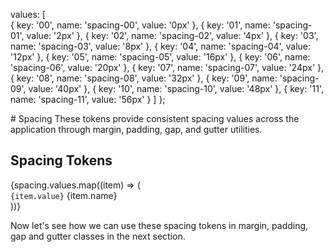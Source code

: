 
<Meta title="Tokens/Spacing/Base Classes" name="_6Spacing"/>

  values: [  
    { key: '00', name: 'spacing-00', value: '0px' },
    { key: '01', name: 'spacing-01', value: '2px' },
    { key: '02', name: 'spacing-02', value: '4px' },
    { key: '03', name: 'spacing-03', value: '8px' },
    { key: '04', name: 'spacing-04', value: '12px' },
    { key: '05', name: 'spacing-05', value: '16px' },
    { key: '06', name: 'spacing-06', value: '20px' },
    { key: '07', name: 'spacing-07', value: '24px' },
    { key: '08', name: 'spacing-08', value: '32px' },
    { key: '09', name: 'spacing-09', value: '40px' },
    { key: '10', name: 'spacing-10', value: '48px' },
    { key: '11', name: 'spacing-11', value: '56px' }
  ]
};

<div className="sb-container">
  <div className="sb-section-title">
    # Spacing
    These tokens provide consistent spacing values across the application through margin, padding, gap, and gutter utilities.
  </div>

  <div className="sb-section">
    <h2>Spacing Tokens</h2>
    <div className="sb-spacing-scale">
        {spacing.values.map((item) => (
        <div className="sb-scale-item" key={item.key}>
            <div className="sb-scale-visual">
            <div 
                className="sb-scale-box"
                style={{ 
                width: item.value,
                height: item.value,
                backgroundColor: '#E5E7EB'
                }}
            />
            </div>
            <div className="sb-scale-info">
            <code>{item.value}</code>
            <span>{item.name}</span>
            </div>
        </div>
        ))}
    </div>
    <p> Now let's see how we can use these spacing tokens in margin, padding, gap and gutter classes in the next section.</p>

  </div>
</div>

<style>
  {`
    .sb-container {
      margin-bottom: 48px;
    }

    .sb-section-title {
      margin-bottom: 32px;
    }

    .sb-spacing-scale {
      display: grid;
      grid-template-columns: repeat(auto-fill, minmax(200px, 1fr));
      gap: 24px;
      margin-bottom: 48px;
    }

    .sb-scale-item {
      display: flex;
      align-items: center;
      gap: 16px;
    }

    .sb-scale-visual {
      width: 56px;
      height: 56px;
      display: flex;
      align-items: center;
      justify-content: center;
    }

    .sb-scale-box {
      min-width: 2px;
      min-height: 2px;
    }

    .sb-scale-info {
      display: flex;
      flex-direction: column;
      gap: 4px;
    }

    .sb-scale-info code {
      font-family: monospace;
      font-size: 14px;
      color: #666;
    }

    .sb-scale-info span {
      font-size: 12px;
      color: #888;
    }

    code {
      font-family: monospace;
      font-size: 14px;
      padding: 2px 4px;
      background: #F3F4F6;
      border-radius: 4px;
    }

    h2 {
      margin: 32px 0 16px;
      padding-bottom: 8px;
      border-bottom: 1px solid #E6E6E6;
    }

    h3 {
      margin: 0;
      font-size: 16px;
      color: #374151;
    }
  `}
</style>